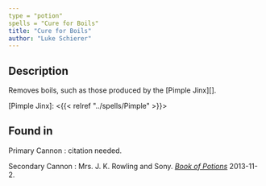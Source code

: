 ```yaml
---
type = "potion"
spells = "Cure for Boils"
title: "Cure for Boils"
author: "Luke Schierer"
---
```


## Description

Removes boils, such as those produced by the [Pimple Jinx][].

[Pimple Jinx]: <{{< relref "../spells/Pimple" >}}>

## Found in

Primary Cannon
:   citation needed.

Secondary Cannon
:   Mrs. J. K. Rowling and Sony.
    _[Book of Potions](https://harrypotter.fandom.com/wiki/Wonderbook:_Book_of_Potions)_
	2013-11-2. 

